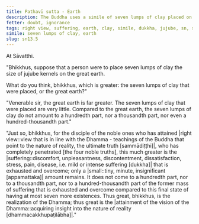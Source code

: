 ```yaml
---
title: Pathavī sutta - Earth
description: The Buddha uses a simile of seven lumps of clay placed on the great earth to illustrate the extent of suffering that is exhausted and overcome by a disciple of the noble ones who has attained right view.
fetter: doubt, ignorance
tags: right view, suffering, earth, clay, simile, dukkha, jujube, sn, sn12-21, sn13
simile: seven lumps of clay, earth
slug: sn13.5
---
```


At Sāvatthi.

"Bhikkhus, suppose that a person were to place seven lumps of clay the size of jujube kernels on the great earth.

What do you think, bhikkhus, which is greater: the seven lumps of clay that were placed, or the great earth?"

"Venerable sir, the great earth is far greater. The seven lumps of clay that were placed are very little. Compared to the great earth, the seven lumps of clay do not amount to a hundredth part, nor a thousandth part, nor even a hundred-thousandth part."

"Just so, bhikkhus, for the disciple of the noble ones who has attained |right view::view that is in line with the Dhamma - teachings of the Buddha that point to the nature of reality, the ultimate truth [sammādiṭṭhi]|, who has completely penetrated [the four noble truths], this much greater is the |suffering::discomfort, unpleasantness, discontentment, dissatisfaction, stress, pain, disease, i.e. mild or intense suffering [dukkha]| that is exhausted and overcome; only a |small::tiny, minute, insignificant [appamattaka]| amount remains. It does not come to a hundredth part, nor to a thousandth part, nor to a hundred-thousandth part of the former mass of suffering that is exhausted and overcome compared to this final state of having at most seven more existences. Thus great, bhikkhus, is the realization of the Dhamma; thus great is the |attainment of the vision of the Dhamma::acquiring insight into the nature of reality [dhammacakkhupaṭilābha]|."